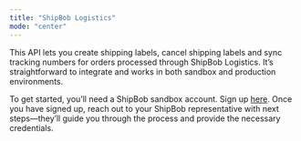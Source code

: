 ```yaml
---
title: "ShipBob Logistics"
mode: "center"
---
```


This API lets you create shipping labels, cancel shipping labels and sync tracking numbers for orders processed through ShipBob Logistics. It’s straightforward to integrate and works in both sandbox and production environments.

To get started, you’ll need a ShipBob sandbox account. Sign up [here](https://webstage.shipbob.dev/app/merchant/#/SignUp?utm_source=app_partner). Once you have signed up, reach out to your ShipBob representative with next steps—they’ll guide you through the process and provide the necessary credentials.

<CardGroup cols="2">
  <Card title="Guide" icon="sparkles" href="logistics/overview">
    
  </Card>
  <Card title="API Endpoints" icon="sparkles" href="logistics/endpoints">
    
  </Card>
</CardGroup>